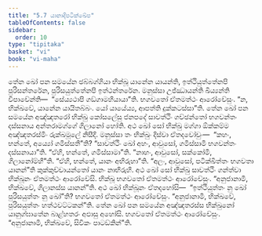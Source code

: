 ```yaml
---
title: "5.7 යානාදිපටික්ඛේප"
tableOfContents: false
sidebar:
  order: 10
type: "tipitaka"
basket: "vi"
book: "vi-maha"
---
```



<DynamicBreadcrumb />

<Division number="253" book="vi-maha">

<Paragraph number="1165" book="vi-maha">
තේන ඛෝ පන සමයේන ඡබ්බග්ගියා භික්ඛූ යානේන යායන්ති, ඉත්ථියුත්තේනපි පුරිසන්තරේන, පුරිසයුත්තේනපි ඉත්ථන්තරේන. මනුස්සා උජ්ඣායන්ති ඛිය්‍යන්ති විපාචේන්ති—  “සේය්‍යථාපි ගඞ්ගාමහියායා”ති. භගවතෝ ඒතමත්ථං ආරෝචේසුං. “න, භික්ඛවේ, යානේන යායිතබ්බං. යෝ යායේය්‍ය, ආපත්ති දුක්කටස්සා”ති.
</Paragraph>

<Paragraph number="1166" book="vi-maha">
තේන ඛෝ පන සමයේන අඤ්ඤතරෝ භික්ඛු කෝසලේසු ජනපදේ සාවත්ථිං ගච්ඡන්තෝ භගවන්තං දස්සනාය අන්තරාමග්ගේ ගිලානෝ හෝති. අථ ඛෝ සෝ භික්ඛු මග්ගා ඕක්කම්ම අඤ්ඤතරස්මිං රුක්ඛමූලේ නිසීදි. මනුස්සා තං භික්ඛුං දිස්වා ඒතදවෝචුං—  “කහං, භන්තේ, අය්‍යෝ ගමිස්සතී”ති? “සාවත්ථිං ඛෝ අහං, ආවුසෝ, ගමිස්සාමි භගවන්තං දස්සනායා”ති. “ඒහි, භන්තේ, ගමිස්සාමා”ති. “නාහං, ආවුසෝ, සක්කෝමි, ගිලානෝම්හී”ති. “ඒහි, භන්තේ, යානං අභිරුහා”ති. “අලං, ආවුසෝ, පටික්ඛිත්තං භගවතා යානන්”ති කුක්කුච්චායන්තෝ යානං නාභිරුහි. අථ ඛෝ සෝ භික්ඛු සාවත්ථිං ගන්ත්වා භික්ඛූනං ඒතමත්ථං ආරෝචේසි. භික්ඛූ භගවතෝ ඒතමත්ථං ආරෝචේසුං. “අනුජානාමි, භික්ඛවේ, ගිලානස්ස යානන්”ති. අථ ඛෝ භික්ඛූනං ඒතදහෝසි—  “ඉත්ථියුත්තං නු ඛෝ පුරිසයුත්තං නු ඛෝ”ති? භගවතෝ ඒතමත්ථං ආරෝචේසුං. “අනුජානාමි, භික්ඛවේ, පුරිසයුත්තං හත්ථවට්ටකන්”ති.
</Paragraph>

<Paragraph number="1167" book="vi-maha">
තේන ඛෝ පන සමයේන අඤ්ඤතරස්ස භික්ඛුනෝ යානුග්ඝාතේන බාළ්හතරං අඵාසු අහෝසි. භගවතෝ ඒතමත්ථං ආරෝචේසුං. “අනුජානාමි, භික්ඛවේ, සිවිකං පාටඞ්කින්”ති.
</Paragraph>
</Division>